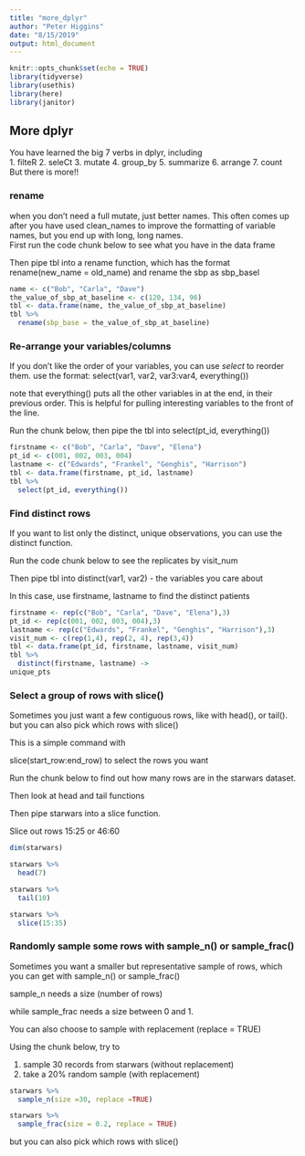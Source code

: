 ```yaml
---
title: "more_dplyr"
author: "Peter Higgins"
date: "8/15/2019"
output: html_document
---
```


```r
knitr::opts_chunk$set(echo = TRUE)
library(tidyverse)
library(usethis)
library(here)
library(janitor)
```

## More dplyr

You have learned the big 7 verbs in dplyr, including
<br>
1. filteR
2. seleCt
3. mutate
4. group_by
5. summarize
6. arrange
7. count
<br>
But there is more!!

### rename

when you don't need a full mutate, just better names.
This often comes up after you have used clean_names to improve the formatting of variable names, but you end up with long, long names.
<br>
First run the code chunk below to see what you have in the data frame

Then pipe tbl into a rename function, which has the format<br>
rename(new_name = old_name)
and rename the sbp as sbp_basel
```r
name <- c("Bob", "Carla", "Dave")
the_value_of_sbp_at_baseline <- c(120, 134, 96)
tbl <- data.frame(name, the_value_of_sbp_at_baseline)
tbl %>% 
  rename(sbp_base = the_value_of_sbp_at_baseline)
```

### Re-arrange your variables/columns

If you don't like the order of your variables, you can use *select* to reorder them.
use the format:
select(var1, var2, var3:var4, everything())

note that everything() puts all the other variables in at the end, in their previous order.
This is helpful for pulling interesting variables to the front of the line.

Run the chunk below,
then pipe the tbl into 
 select(pt_id, everything())

```r
firstname <- c("Bob", "Carla", "Dave", "Elena")
pt_id <- c(001, 002, 003, 004)
lastname <- c("Edwards", "Frankel", "Genghis", "Harrison")
tbl <- data.frame(firstname, pt_id, lastname)
tbl %>% 
  select(pt_id, everything())
```

### Find distinct rows

If you want to list only the distinct, unique observations, you can use the distinct function.

Run the code chunk below to see the replicates by visit_num

Then pipe tbl into 
  distinct(var1, var2) - the variables you care about
  
  In this case, use firstname, lastname to find the distinct patients

```r
firstname <- rep(c("Bob", "Carla", "Dave", "Elena"),3)
pt_id <- rep(c(001, 002, 003, 004),3)
lastname <- rep(c("Edwards", "Frankel", "Genghis", "Harrison"),3)
visit_num <- c(rep(1,4), rep(2, 4), rep(3,4))
tbl <- data.frame(pt_id, firstname, lastname, visit_num)
tbl %>% 
  distinct(firstname, lastname) ->
unique_pts

```

### Select a group of rows with slice()
Sometimes you just want a few contiguous rows, like with head(), or tail().
but you can also pick which rows with slice()

This is a simple command with 

slice(start_row:end_row) to select the rows you want

Run the chunk below to find out how many rows are in the starwars dataset.

Then look at head and tail functions

Then pipe starwars into a slice function.

Slice out rows 15:25
or
46:60

```r
dim(starwars)

starwars %>% 
  head(7)

starwars %>% 
  tail(10)

starwars %>% 
  slice(15:35)
```

### Randomly sample some rows with sample_n() or sample_frac()
Sometimes you want a smaller but representative sample of rows, 
which you can get with sample_n() or sample_frac()

sample_n needs a size (number of rows)

while sample_frac needs a size between 0 and 1.

You can also choose to sample with replacement (replace = TRUE)

Using the chunk below,
try to 

1. sample 30 records from starwars (without replacement)
2. take a 20% random sample (with replacement)

```r
starwars %>% 
  sample_n(size =30, replace =TRUE)

starwars %>% 
  sample_frac(size = 0.2, replace = TRUE)
```

but you can also pick which rows with slice()
